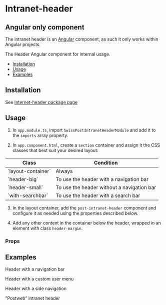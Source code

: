 
<Meta of={IntranetHeaderStories} />

# Intranet-header

<div className="alert alert-info alert-md">
  <h2 className="alert-heading">Angular only component</h2>
  <p>The intranet header is an <a href="//Angular.io" target="_blank">Angular</a> component, as such it only works
    within Angular projects.</p>
</div>

The Header Angular component for internal usage.

<ul>
  <li>
    <a href="#installation" target="_self">Installation</a>
  </li>
  <li>
    <a href="#usage" target="_self">Usage</a>
  </li>
  <li>
    <a href="#examples" target="_self">Examples</a>
  </li>
</ul>

## Installation

See <a href="/?path=/docs/7068be42-1a20-4a34-9e79-7fb7f9f2940f--docs">Internet-header package page</a>

## Usage

1. In `app.module.ts`, import `SwissPostIntranetHeaderModule` and add it to the `imports` array property.

<Source code={SampleUse} language="typescript" />

2. In `app.component.html`, create a `section` container and assign it the CSS classes that best suit your desired layout:

<div className="table-responsive">
  <table className="table">
    <thead>
      <tr>
        <th>Class</th>
        <th>Condition</th>
      </tr>
    </thead>
    <tbody>
      <tr>
        <td>`layout-container`</td>
        <td>Always</td>
      </tr>
      <tr>
        <td>`header-big`</td>
        <td>To use the header with a navigation bar</td>
      </tr>
      <tr>
        <td>`header-small`</td>
        <td>To use the header without a navigation bar</td>
      </tr>
      <tr>
        <td>`with-searchbar`</td>
        <td>To use the header with a search bar</td>
      </tr>
    </tbody>
  </table>
</div>

3. In the layout container, add the `post-intranet-header` component and configure it as needed using the properties described below.

4. Add any other content in the container below the header, wrapped in an element with class `header-margin`.

### Props

<ArgTypes of={IntranetHeaderStories} />

## Examples

<PostTabs>
  <PostTabHeader slot="tabs" panel="headerNavbar">Header with a navigation bar</PostTabHeader>
  <PostTabPanel name="headerNavbar">
    <Source code={SampleNavigationBar} language="html" />
  </PostTabPanel>

  <PostTabHeader slot="tabs" panel="headerWithCustomUserMenu">Header with a custom user menu</PostTabHeader>
  <PostTabPanel name="headerWithCustomUserMenu">
    <Source code={SampleSideUserMenuDropdown} language="html" />
  </PostTabPanel>

  <PostTabHeader slot="tabs" panel="headerSideNavigation">Header with a side navigation</PostTabHeader>
  <PostTabPanel name="headerSideNavigation">
    <Source code={SampleSideNavigation} language="html" />
  </PostTabPanel>

  <PostTabHeader slot="tabs" panel="headerPostweb">"Postweb" intranet header</PostTabHeader>
  <PostTabPanel name="headerPostweb">
    <Source code={SamplePostweb} language="html" />
  </PostTabPanel>
</PostTabs>
